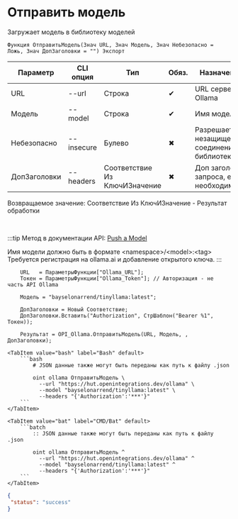 ﻿---
sidebar_position: 9
description: Отправить модель и другие функции для работы с Ollama в Открытом пакете интеграций - бесплатной open-source библиотеке интеграций для 1С:Предприятие 8, OneScript и CLI
keywords: [1C, 1С, 1С:Предприятие, 1С:Предприятие 8.3, API, Интеграция, Сервисы, Обмен, OneScript, CLI, Ollama]
---


# Отправить модель
 Загружает модель в библиотеку моделей



`Функция ОтправитьМодель(Знач URL, Знач Модель, Знач Небезопасно = Ложь, Знач ДопЗаголовки = "") Экспорт`

  | Параметр | CLI опция | Тип | Обяз. | Назначение |
  |-|-|-|-|-|
  | URL | --url | Строка | &#x2714; | URL сервера Ollama |
  | Модель | --model | Строка | &#x2714; | Имя модели |
  | Небезопасно | --insecure | Булево | &#x2716; | Разрешает незащищенное соединение с библиотекой |
  | ДопЗаголовки | --headers | Соответствие Из КлючИЗначение | &#x2716; | Доп заголовки запроса, если необходимо |

  
  Возвращаемое значение:   Соответствие Из КлючИЗначение - Результат обработки

<br/>

:::tip
Метод в документации API: [Push a Model](https://github.com/ollama/ollama/blob/main/docs/api.md#push-a-model)

Имя модели должно быть в формате &lt;namespace&gt;/&lt;model&gt;:&lt;tag&gt;<br/>Требуется регистрация на ollama.ai и добавление открытого ключа.
:::
<br/>


```bsl title="Пример использования для 1С:Предприятие/OneScript"
    URL   = ПараметрыФункции["Ollama_URL"];
    Токен = ПараметрыФункции["Ollama_Token"]; // Авторизация - не часть API Ollama

    Модель = "bayselonarrend/tinyllama:latest";

    ДопЗаголовки = Новый Соответствие;
    ДопЗаголовки.Вставить("Authorization", СтрШаблон("Bearer %1", Токен));

    Результат = OPI_Ollama.ОтправитьМодель(URL, Модель, , ДопЗаголовки);
```
    

 <Tabs>
  
    <TabItem value="bash" label="Bash" default>
        ```bash
            # JSON данные также могут быть переданы как путь к файлу .json
            
            oint ollama ОтправитьМодель \
              --url "https://hut.openintegrations.dev/ollama" \
              --model "bayselonarrend/tinyllama:latest" \
              --headers "{'Authorization':'***'}"
        ```
    </TabItem>
  
    <TabItem value="bat" label="CMD/Bat" default>
        ```batch
            :: JSON данные также могут быть переданы как путь к файлу .json
            
            oint ollama ОтправитьМодель ^
              --url "https://hut.openintegrations.dev/ollama" ^
              --model "bayselonarrend/tinyllama:latest" ^
              --headers "{'Authorization':'***'}"
        ```
    </TabItem>
</Tabs>


```json title="Результат"
{
 "status": "success"
}
```
